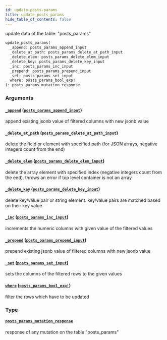 ```yaml
---
id: update-posts-params
title: update_posts_params
hide_table_of_contents: false
---
```


update data of the table: "posts_params"

```graphql
update_posts_params(
  _append: posts_params_append_input
  _delete_at_path: posts_params_delete_at_path_input
  _delete_elem: posts_params_delete_elem_input
  _delete_key: posts_params_delete_key_input
  _inc: posts_params_inc_input
  _prepend: posts_params_prepend_input
  _set: posts_params_set_input
  where: posts_params_bool_exp!
): posts_params_mutation_response
```

### Arguments

#### [`_append`](#) ([`posts_params_append_input`](../inputs/posts-params-append-input))

append existing jsonb value of filtered columns with new jsonb value

#### [`_delete_at_path`](#) ([`posts_params_delete_at_path_input`](../inputs/posts-params-delete-at-path-input))

delete the field or element with specified path (for JSON arrays, negative integers count from the end)

#### [`_delete_elem`](#) ([`posts_params_delete_elem_input`](../inputs/posts-params-delete-elem-input))

delete the array element with specified index (negative integers count from the end). throws an error if top level container is not an array

#### [`_delete_key`](#) ([`posts_params_delete_key_input`](../inputs/posts-params-delete-key-input))

delete key/value pair or string element. key/value pairs are matched based on their key value

#### [`_inc`](#) ([`posts_params_inc_input`](../inputs/posts-params-inc-input))

increments the numeric columns with given value of the filtered values

#### [`_prepend`](#) ([`posts_params_prepend_input`](../inputs/posts-params-prepend-input))

prepend existing jsonb value of filtered columns with new jsonb value

#### [`_set`](#) ([`posts_params_set_input`](../inputs/posts-params-set-input))

sets the columns of the filtered rows to the given values

#### [`where`](#) ([`posts_params_bool_exp!`](../inputs/posts-params-bool-exp))

filter the rows which have to be updated

### Type

#### [`posts_params_mutation_response`](../objects/posts-params-mutation-response)

response of any mutation on the table "posts_params"
